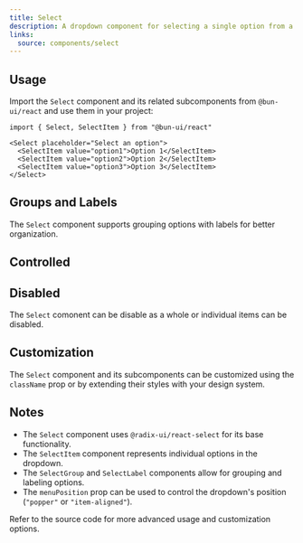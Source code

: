 ```yaml
---
title: Select
description: A dropdown component for selecting a single option from a list.
links:
  source: components/select
---
```


<ComponentPreview name="select-basic" />

## Usage

Import the `Select` component and its related subcomponents from `@bun-ui/react`
and use them in your project:

```tsx
import { Select, SelectItem } from "@bun-ui/react"
```

```tsx
<Select placeholder="Select an option">
  <SelectItem value="option1">Option 1</SelectItem>
  <SelectItem value="option2">Option 2</SelectItem>
  <SelectItem value="option3">Option 3</SelectItem>
</Select>
```

## Groups and Labels

The `Select` component supports grouping options with labels for better
organization.

<ComponentPreview name="select-grouped" />

## Controlled

<ComponentPreview name="select-controlled" />

## Disabled

The `Select` comonent can be disable as a whole or individual items can be
disabled.

<ComponentPreview name="select-disabled" />

## Customization

The `Select` component and its subcomponents can be customized using the
`className` prop or by extending their styles with your design system.

<ComponentPreview name="select-customized" />

## Notes

- The `Select` component uses `@radix-ui/react-select` for its base
  functionality.
- The `SelectItem` component represents individual options in the dropdown.
- The `SelectGroup` and `SelectLabel` components allow for grouping and labeling
  options.
- The `menuPosition` prop can be used to control the dropdown's position
  (`"popper"` or `"item-aligned"`).

Refer to the source code for more advanced usage and customization options.
